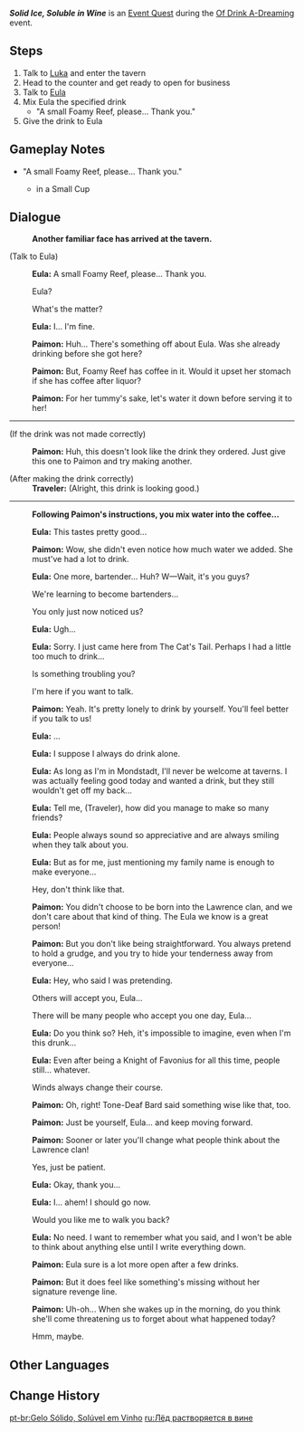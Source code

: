 {{Quest Infobox
|id            = 
|image         = Event Quest Solid Ice Soluble in Wine.png
|type          = World
|region        = Mondstadt
|area          = Starfell Valley
|subarea       = City of Mondstadt
|event_name    = Of Drink A-Dreaming
|summary       = A drunken Eula visits Angel's Share and orders a Foamy Reef. She also gets consoled by the Traveler after being more open about her feelings.
|requirement   = Complete [[Dandelion, Rose, and Windwheel Aster]] and [[Surrounded by the Aroma of Tea]]
|startLocation = [[City of Mondstadt]], [[Mondstadt]]
|next          = 
|primogems     = 30
|mora          = 20,000
|other         = 
|characters    = Eula; Paimon; Traveler
|voiced        = yes
}}
'''''Solid Ice, Soluble in Wine''''' is an [[Event Quest]] during the [[Of Drink A-Dreaming]] event.

==Steps==
# Talk to [[Luka]] and enter the tavern
# Head to the counter and get ready to open for business
# Talk to [[Eula]]
# Mix Eula the specified drink
#* "A small Foamy Reef, please... Thank you."
# Give the drink to Eula

==Gameplay Notes==
* "A small Foamy Reef, please... Thank you."
** {{Ingredient|Coffee|2}}{{Ingredient|Fizzy Water|1+}} in a Small Cup

==Dialogue==
{{Quest Description|"Tsk, why is a Lawrence drinking here too... What bad luck..."<br />"Ahem... Better watch your mouth. She is one of the Knights, after all..."}}
{{Dialogue start}}
:'''Another familiar face has arrived at the tavern.'''

;(Talk to Eula)
:{{A|vo eqtj006 1 eula 01.ogg|}} '''Eula:''' A small Foamy Reef, please... Thank you.
:{{DIcon}} Eula?
:{{DIcon}} What's the matter?
:{{A|vo eqtj006 1 eula 02.ogg|}} '''Eula:''' I... I'm fine.
:{{A|vo eqtj006 1 paimon 01.ogg|}} '''Paimon:''' Huh... There's something off about Eula. Was she already drinking before she got here?
:{{A|vo eqtj006 1 paimon 02.ogg|}} '''Paimon:''' But, Foamy Reef has coffee in it. Would it upset her stomach if she has coffee after liquor?
:{{A|vo eqtj006 1 paimon 03.ogg|}} '''Paimon:''' For her tummy's sake, let's water it down before serving it to her!
----
;(If the drink was not made correctly)
:{{A|Vo eqtj002 3 paimon 01.ogg}} '''Paimon:''' Huh, this doesn't look like the drink they ordered. Just give this one to Paimon and try making another.

;(After making the drink correctly)
:'''Traveler:''' (Alright, this drink is looking good.)
----
:'''Following Paimon's instructions, you mix water into the coffee...'''
:{{A|vo eqtj006 2 eula 01.ogg|}} '''Eula:''' This tastes pretty good...
:{{A|vo eqtj006 2 paimon 01.ogg|}} '''Paimon:''' Wow, she didn't even notice how much water we added. She must've had a lot to drink.
:{{A|vo eqtj006 2 eula 02.ogg|}} '''Eula:''' One more, bartender... Huh? W&mdash;Wait, it's you guys?
:{{DIcon}} We're learning to become bartenders...
:{{DIcon}} You only just now noticed us?
:{{A|vo eqtj006 2 eula 03.ogg|}} '''Eula:''' Ugh...
:{{A|vo eqtj006 2 eula 04.ogg|}} '''Eula:''' Sorry. I just came here from The Cat's Tail. Perhaps I had a little too much to drink...
:{{DIcon}} Is something troubling you?
:{{DIcon}} I'm here if you want to talk.
:{{A|vo eqtj006 2 paimon 02.ogg|}} '''Paimon:''' Yeah. It's pretty lonely to drink by yourself. You'll feel better if you talk to us!
:{{A|vo eqtj006 2 eula 05.ogg|}} '''Eula:''' ...
:{{A|vo eqtj006 2 eula 06.ogg|}} '''Eula:''' I suppose I always do drink alone.
:{{A|vo eqtj006 2 eula 07.ogg|}} '''Eula:''' As long as I'm in Mondstadt, I'll never be welcome at taverns. I was actually feeling good today and wanted a drink, but they still wouldn't get off my back...
:{{A|vo eqtj006 2 eula 08.ogg|}} '''Eula:''' Tell me, (Traveler), how did you manage to make so many friends?
:{{A|vo eqtj006 2 eula 09.ogg|}} '''Eula:''' People always sound so appreciative and are always smiling when they talk about you.
:{{A|vo eqtj006 2 eula 10.ogg|}} '''Eula:''' But as for me, just mentioning my family name is enough to make everyone...
:{{DIcon}} Hey, don't think like that.
:{{A|vo eqtj006 2 paimon 03.ogg|}} '''Paimon:''' You didn't choose to be born into the Lawrence clan, and we don't care about that kind of thing. The Eula we know is a great person!
:{{A|vo eqtj006 2 paimon 04.ogg|}} '''Paimon:''' But you don't like being straightforward. You always pretend to hold a grudge, and you try to hide your tenderness away from everyone...
:{{A|vo eqtj006 2 eula 11.ogg|}} '''Eula:''' Hey, who said I was pretending.
:{{DIcon}} Others will accept you, Eula...
:{{DIcon}} There will be many people who accept you one day, Eula...
:{{A|vo eqtj006 2 eula 12.ogg|}} '''Eula:''' Do you think so? Heh, it's impossible to imagine, even when I'm this drunk...
:{{A|vo eqtj006 2 eula 13.ogg|}} '''Eula:''' Even after being a Knight of Favonius for all this time, people still... whatever.
:{{DIcon}} Winds always change their course.
:{{A|vo eqtj006 2 paimon 05.ogg|}} '''Paimon:''' Oh, right! Tone-Deaf Bard said something wise like that, too.
:{{A|vo eqtj006 2 paimon 06.ogg|}} '''Paimon:''' Just be yourself, Eula... and keep moving forward.
:{{A|vo eqtj006 2 paimon 07.ogg|}} '''Paimon:''' Sooner or later you'll change what people think about the Lawrence clan!
:{{DIcon}} Yes, just be patient.
:{{A|vo eqtj006 2 eula 14.ogg|}} '''Eula:''' Okay, thank you...
:{{A|vo eqtj006 2 eula 15.ogg|}} '''Eula:''' I... ahem! I should go now.
:{{DIcon}} Would you like me to walk you back?
:{{A|vo eqtj006 2 eula 16.ogg|}} '''Eula:''' No need. I want to remember what you said, and I won't be able to think about anything else until I write everything down.
:{{A|vo eqtj006 2 paimon 08.ogg|}} '''Paimon:''' Eula sure is a lot more open after a few drinks.
:{{A|vo eqtj006 2 paimon 09.ogg|}} '''Paimon:''' But it does feel like something's missing without her signature revenge line.
:{{A|vo eqtj006 2 paimon 10.ogg|}} '''Paimon:''' Uh-oh... When she wakes up in the morning, do you think she'll come threatening us to forget about what happened today?
:{{DIcon}} Hmm, maybe.
{{Dialogue end}}

==Other Languages==
{{Other Languages
|en      = Solid Ice, Soluble in Wine
|zhs     = 坚冰，易溶于酒
|zhs_rm  = Jiānbīng, Yìróng Yú Jiǔ
|zht     = 堅冰，易溶於酒
|zht_rm  = Jiānbīng, Yìróng Yú Jiǔ
|zh_tl   = Solid Ice, Soluble in Wine
|ja      = 堅氷、酒に溶けやすし
|ja_rm   = Kenpyou, Sake ni Tokeyasushi
|ja_tl   = Hard Ice, Melts Easily in Sake
|ko      = 얼음은 술에 쉽게 녹는다
|ko_rm   = Eoreum-eun Sul-e Swipkke Nongneunda
|ko_tl   = Ice Melts Easily in Alcohol
|es      = Hielo fundido en vino
|es_tl   = Molten Ice in Wine
|fr      = Dans le vin, la glace fond
|fr_tl   = In the Wine, Ice Melts
|ru      = Лёд растворяется в вине
|ru_tl   = Ice Dissolves in Wine
|th      = น้ำแข็งที่ละลายในไวน์ได้ง่าย
|th_rm   = 
|th_tl   = 
|vi      = Đá Cứng, Dễ Tan Trong Rượu
|vi_tl   = 
|de      = Festes Eis löst sich in Wein
|de_tl   = Solid Ice Dissolves in Wine
|id      = Es Padat, Larut Dalam Anggur
|id_tl   = Solid Ice, Dissolves in Wine
|pt      = Gelo Sólido, Solúvel em Vinho
|pt_tl   = 
}}

==Change History==
{{Change History|2.5}}

[[pt-br:Gelo Sólido, Solúvel em Vinho]]
[[ru:Лёд растворяется в вине]]